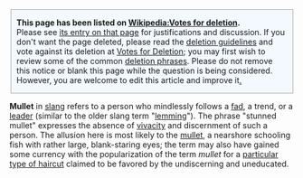 <center>
<div name="Attention notice" class="boilerplate" class="metadata" id="attention" style="background-color: #F3F9FF; width: 95%; margin: 0 auto; padding: 0 10px 0 10px; text-align: left; border: 1px solid #AAAAAA; ">
'''This page has been listed on [[Wikipedia:Votes for deletion]].'''<br />
Please see [[Wikipedia:Votes for deletion/{{PAGENAME}}|its entry on that page]] for justifications and discussion. If you don't want the page deleted, please read the [[Wikipedia:deletion policy|deletion guidelines]] and vote against its deletion at [[Wikipedia:Votes for deletion/{{PAGENAME}}|Votes for Deletion]]; you may first wish to review some of the common [[Wikipedia:Votes for deletion phrases|deletion phrases]]. Please do not remove this notice or blank this page while the question is being considered. However, you are welcome to edit this article and improve it[[Template:Vfd|.]]
</div>
</center>
[[Category:Pages on votes for deletion|{{PAGENAME}}]]

{{move to Wiktionary}}

'''Mullet''' in [[slang]] refers to a person who mindlessly follows a [[fad]], a trend, or a [[leader]] (similar to the older slang term "[[lemming]]"). The phrase "stunned mullet" expresses the absence of [[vivacity]] and discernment of such a person. The allusion here is most likely to the [[Mullet (fish)|mullet]], a nearshore schooling fish with rather large, blank-staring eyes; the term may also have gained some currency with the popularization of the term ''mullet'' for a [[mullet (haircut)|particular type of haircut]] claimed to be favored by the undiscerning and uneducated.